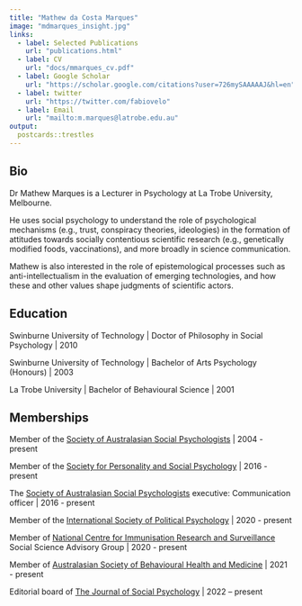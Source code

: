 ```yaml
---
title: "Mathew da Costa Marques"
image: "mdmarques_insight.jpg"
links:
  - label: Selected Publications
    url: "publications.html"
  - label: CV
    url: "docs/mmarques_cv.pdf"
  - label: Google Scholar
    url: "https://scholar.google.com/citations?user=726mySAAAAAJ&hl=en"
  - label: twitter
    url: "https://twitter.com/fabiovelo"
  - label: Email
    url: "mailto:m.marques@latrobe.edu.au"
output:
  postcards::trestles
---
```

## Bio

Dr Mathew Marques is a Lecturer in Psychology at La Trobe University, Melbourne.

He uses social psychology to understand the role of psychological mechanisms (e.g., trust, conspiracy theories, ideologies) in the formation of attitudes towards socially contentious scientific research (e.g., genetically modified foods, vaccinations), and more broadly in science communication.

Mathew is also interested in the role of epistemological processes such as anti-intellectualism in the evaluation of emerging technologies, and how these and other values shape judgments of scientific actors.

## Education

Swinburne University of Technology | Doctor of Philosophy in Social Psychology | 2010

Swinburne University of Technology | Bachelor of Arts Psychology (Honours) | 2003

La Trobe University | Bachelor of Behavioural Science | 2001

## Memberships

Member of the [Society of Australasian Social Psychologists](https://sasp.org.au) | 2004 - present

Member of the [Society for Personality and Social Psychology](https://spsp.org) | 2016 - present

The [Society of Australasian Social Psychologists](https://sasp.org.au) executive: Communication officer | 2016 - present

Member of the [International Society of Political Psychology](https://ispp.org) | 2020 - present

Member of [National Centre for Immunisation Research and Surveillance](https://ncirs.org.au) Social Science Advisory Group | 2020 - present

Member of [Australasian Society of Behavioural Health and Medicine](https://www.asbhm.com) | 2021 - present

Editorial board of [The Journal of Social Psychology](https://www.tandfonline.com/journals/vsoc20) | 2022 – present